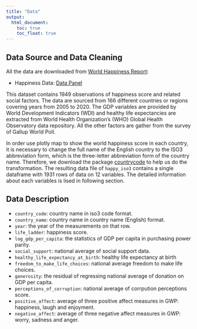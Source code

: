 ```yaml
---
title: "Data"
output: 
  html_document:
    toc: true
    toc_float: true
---
```

## Data Source and Data Cleaning

All the data are downloaded from [World Happiness Report](https://worldhappiness.report/ed/2021/#appendices-and-data): 

* Happiness Data: [Data Panel](https://happiness-report.s3.amazonaws.com/2021/DataPanelWHR2021C2.xls)

This dataset contains 1949 observations of happiness score and related social factors. The data are sourced from 166 different countries or regions covering years from 2005 to 2020. The GDP variables are provided by World Development Indicators (WDI) and healthy life expectancies are extracted from World Health Organization’s (WHO) Global Health Observatory data repository. All the other factors are gather from the survey of Gallup World Poll. 

In order use plotly map to show the world happiness score in each country, it is necessary to change the full name of the English country to the ISO3 abbreviation form, which is the three-letter abbreviation form of the country name. Therefore, we download the package [countrycode](https://vincentarelbundock.github.io/countrycode/) to help us do the transformation. The resulting data file of `happy_iso3` contains a single dataframe with 1931 rows of data on 12 variables. The detailed information about each variables is lised in following section.

## Data Description

* `country_code`: country name in iso3 code format.
* `country_name`: country name in country name (English) format.
* `year`: the year of the measurements on that row.
* `life_ladder`: happiness score.
* `log_gdp_per_capita`: the statistics of GDP per capita in purchasing power parity.
* `social_support`: national average of social support data.
* `healthy_life_expectancy_at_birth`: healthy life expectancy at birth
* `freedom_to_make_life_choices`: national average freedom to make life choices. 
* `generosity`: the residual of regressing national average of donation on GDP per capita.
* `perceptions_of_corruption`: national average of corrpution perceptions score.
* `positive_affect`: average of three positive affect measures in GWP: happiness, laugh and enjoyment.
* `negative_affect`: average of three negative affect measures in GWP: worry, sadness and anger.


